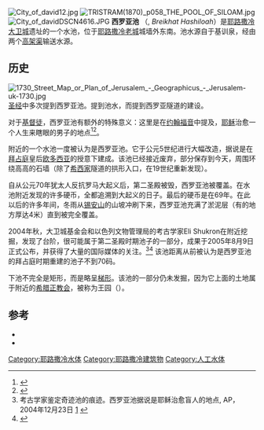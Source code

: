 [[File:City_of_david12.jpg|thumb]]
[[File:TRISTRAM(1870)_p058_THE_POOL_OF_SILOAM.jpg|thumb]]
[[File:City_of_davidDSCN4616.JPG|thumb]]
'''西罗亚池''' （{{lang-he|בריכת השילוח}}, ''Breikhat Hashiloah''）是[[耶路撒冷|耶路撒冷]][[大卫城|大卫城]]遗址的一个水池，位于[[耶路撒冷老城|耶路撒冷老城]]城墙外东南。池水源自于基训泉，经由两个[[高架渠|高架渠]]输送水源。

==历史==
[[File:1730_Street_Map_or_Plan_of_Jerusalem_-_Geographicus_-_Jerusalem-uk-1730.jpg|thumb]]
[[圣经|圣经]]中多次提到西罗亚池。{{Bibleverse||以赛亚书|8:6|HE}}提到池水，而{{Bibleverse||以赛亚书|22:9|HE}}提到西罗亚隧道的建设。

对于[[基督徒|基督徒]]，西罗亚池有额外的特殊意义：这里是在[[约翰福音|约翰福音]]中提及，[[耶稣|耶稣]]治愈一个人生来瞎眼的男子的地点<ref>{{Bibleverse||John|9|}}</ref><ref>{{Cite web |url=http://www.usccb.org/bible/john/9 |title=存档副本 |access-date=2016-02-27 |archive-date=2020-07-04 |archive-url=https://web.archive.org/web/20200704161622/http://www.usccb.org/bible/john/9 |dead-url=no }}</ref>。

附近的一个水池一度被认为是西罗亚池。它于公元5世纪进行大幅改造，据说是在[[拜占庭|拜占庭]]皇后[[欧多西亚|欧多西亚]]的授意下建成。该池已经接近废弃，部分保存到今天，周围环绕高高的石墙（除了[[希西家|希西家]]隧道的拱形入口，在19世纪重新发现）。

自从公元70年犹太人反抗罗马大起义后，第二圣殿被毁，西罗亚池被覆盖。在水池附近发现的许多硬币，全都追溯到大起义的日子。最后的硬币是在69年。在此以后的许多年间，冬雨从[[锡安山|锡安山]]的山坡冲刷下来，西罗亚池充满了淤泥层（有的地方厚达4米）直到被完全覆盖。

2004年秋，大卫城基金会和以色列文物管理局的考古学家Eli Shukron在附近挖掘，发现了台阶，很可能属于第二圣殿时期池子的一部分，成果于2005年8月9日正式公布，并获得了大量的国际媒体的关注。<ref>考古学家鉴定奇迹池的痕迹。西罗亚池据说是耶稣治愈盲人的地点, AP，2004年12月23日 [http://www.msnbc.msn.com/id/6750670/] {{Wayback|url=http://www.msnbc.msn.com/id/6750670/ |date=20121026001243 }}</ref><ref>{{cite news |title=The once and future city |first=Rena |last=Rossner |url=http://www.jpost.com/LandedPages/PrintArticle.aspx?id=11339 |newspaper=The Jerusalem Post |date=2006年1月26日 |accessdate=2009年11月15日 |8= |archive-date=2015年10月5日 |archive-url=https://web.archive.org/web/20151005210625/http://www.jpost.com/landedpages/printarticle.aspx?id=11339 |dead-url=no }}</ref> 该池距离从前被认为是西罗亚池的拜占庭时期重建的池子不到70码。

下池不完全是矩形，而是略呈[[梯形|梯形]]。该池的一部分仍未发掘，因为它上面的土地属于附近的[[希腊正教会|希腊正教会]]，被称为王园（{{Bibleverse||尼希米记|3:15|HE}}）。

== 参考==
{{reflist|2}}
* {{cite journal|last=Elitzur|first=Yoel|title=The Siloam Pool — 'Solomon's Pool' — was a Swimming Pool|journal=Palestine Exploration Quarterly|year=2008|volume=140|issue=1|pages=17-25|doi=10.1179/003103208x269114}}
* {{cite journal|last=Reich|first=R. |author2=Shukron, E. |author3=Lernau, O.|title=Recent Discoveries in the City of David, Jerusalem|url=https://archive.org/details/sim_israel-exploration-journal_2007_57_2/page/153|journal=Israel Exploration Journal|year=2007|volume=57|pages=153-168}}
{{coord|31|46|14|N|35|14|06|E|region:IL-JM_type:waterbody_source:dewiki|display=title}}
[[Category:耶路撒冷水体|Category:耶路撒冷水体]]
[[Category:耶路撒冷建筑物|Category:耶路撒冷建筑物]]
[[Category:人工水体|Category:人工水体]]